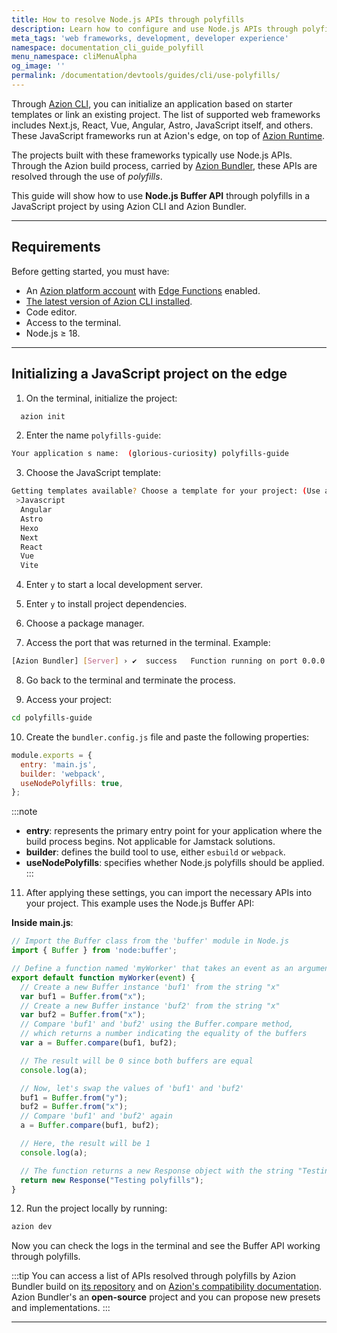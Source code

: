 ```yaml
---
title: How to resolve Node.js APIs through polyfills
description: Learn how to configure and use Node.js APIs through polyfills.
meta_tags: 'web frameworks, development, developer experience'
namespace: documentation_cli_guide_polyfill
menu_namespace: cliMenuAlpha
og_image: ''
permalink: /documentation/devtools/guides/cli/use-polyfills/
---
```


Through [Azion CLI](/en/documentation/products/azion-cli/overview/), you can initialize an application based on starter templates or link an existing project. The list of supported web frameworks includes Next.js, React, Vue, Angular, Astro, JavaScript itself, and others. These JavaScript frameworks run at Azion's edge, on top of [Azion Runtime](/en/documentation/runtime/overview/).

The projects built with these frameworks typically use Node.js APIs. Through the Azion build process, carried by [Azion Bundler](https://github.com/aziontech/bundler), these APIs are resolved through the use of *polyfills*. 

This guide will show how to use **Node.js Buffer API** through polyfills in a JavaScript project by using Azion CLI and Azion Bundler.

---

## Requirements

Before getting started, you must have:

- An [Azion platform account](/en/documentation/products/accounts/creating-account/) with [Edge Functions](/en/documentation/products/build/edge-application/edge-functions/) enabled.
- [The latest version of Azion CLI installed](/en/documentation/products/azion-cli/overview/).
- Code editor.
- Access to the terminal.
- Node.js ≥ 18.

---

## Initializing a JavaScript project on the edge

1. On the terminal, initialize the project:

```sh 
  azion init
```

2. Enter the name `polyfills-guide`:

```sh 
Your application s name:  (glorious-curiosity) polyfills-guide
```

3. Choose the JavaScript template: 

```sh 
Getting templates available? Choose a template for your project: (Use arrow keys)
 >Javascript
  Angular 
  Astro 
  Hexo 
  Next 
  React 
  Vue 
  Vite 
```

4. Enter `y` to start a local development server. 

5. Enter `y` to install project dependencies.  

6. Choose a package manager.

7. Access the port that was returned in the terminal. Example:

```bash 
[Azion Bundler] [Server] › ✔  success   Function running on port 0.0.0.0:3000, url: http://localhost:3000
``` 

8. Go back to the terminal and terminate the process.

9. Access your project: 

```bash
cd polyfills-guide
```

10. Create the `bundler.config.js` file and paste the following properties:

```js title="polyfills-guide/bundler.config.js"
module.exports = {
  entry: 'main.js',
  builder: 'webpack',
  useNodePolyfills: true,
};
```

:::note
- **entry**: represents the primary entry point for your application where the build process begins. Not applicable for Jamstack solutions.
- **builder**: defines the build tool to use, either `esbuild` or `webpack`.
- **useNodePolyfills**: specifies whether Node.js polyfills should be applied.
:::

11. After applying these settings, you can import the necessary APIs into your project. This example uses the Node.js Buffer API:

**Inside main.js**:

```js title="polyfills-guide/main.js"
// Import the Buffer class from the 'buffer' module in Node.js
import { Buffer } from 'node:buffer';

// Define a function named 'myWorker' that takes an event as an argument
export default function myWorker(event) {
  // Create a new Buffer instance 'buf1' from the string "x"
  var buf1 = Buffer.from("x");
  // Create a new Buffer instance 'buf2' from the string "x"
  var buf2 = Buffer.from("x");
  // Compare 'buf1' and 'buf2' using the Buffer.compare method,
  // which returns a number indicating the equality of the buffers
  var a = Buffer.compare(buf1, buf2);

  // The result will be 0 since both buffers are equal
  console.log(a);

  // Now, let's swap the values of 'buf1' and 'buf2'
  buf1 = Buffer.from("y");
  buf2 = Buffer.from("x");
  // Compare 'buf1' and 'buf2' again
  a = Buffer.compare(buf1, buf2);

  // Here, the result will be 1
  console.log(a);

  // The function returns a new Response object with the string "Testing buffer polyfills"
  return new Response("Testing polyfills");
}
```

12. Run the project locally by running: 

```bash 
azion dev
```

Now you can check the logs in the terminal and see the Buffer API working through polyfills. 

:::tip
You can access a list of APIs resolved through polyfills by Azion Bundler build on [its repository](https://github.com/aziontech/bundler) and on [Azion's compatibility documentation](/en/documentation/products/azion-edge-runtime/compatibility/node/). Azion Bundler's an **open-source** project and you can propose new presets and implementations.
:::

---

